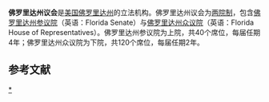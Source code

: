 {{Infobox legislature
 | name              = 佛罗里达州议会
 | coa_pic           = Seal of Florida.svg
 | session_room      = New state house - panoramio.jpg
 | house_type        = 两院制
 | houses            = [[佛罗里达州参议院|佛罗里达州参议院]] <br />[[佛罗里达州众议院|佛罗里达州众议院]]
 | term_length       =  参议院4年，众议院2年
 | term_limits       = 
 | new_session       = 
 | leader1_type      = 参议院议长
 | leader1           = Wilton Simpson
 | party1            = [[共和黨_(美國)|共和党]]
 | election1         = 
 | leader2_type      = 众议院議長
 | leader2           = Chris Sprowls
 | party2            = [[共和黨_(美國)|共和党]]
 | election2         = 
 | authority         = 
 | members           = 40（参）120（众）
 | house1            = 参议院
 | house2            = 众议院
 | structure1        = Florida Senate Diagram.svg
 | structure1_res    = 250px
 | structure2        = Florida state legislature diagram house.svg 
 | structure2_res    = 250px
 | political_groups1 = {{Unbulleted list|class=nowrap
| {{Color box|#FF0000|border=darkgray}} [[共和黨_(美國)|共和党]] (24)
| {{Color box|#0000FF|border=darkgray}} [[民主黨_(美國)|民主党]] (15)
}}
| political_groups2 = {{Unbulleted list|class=nowrap
| {{Color box|#FF0000|border=darkgray}} [[共和黨_(美國)|共和党]] (78)
| {{Color box|#0000FF|border=darkgray}} [[民主黨_(美國)|民主党]] (40)
}}
 | last_election1    = 2020年11月3日
 | next_election1    = 2022年11月8日
 | last_election2    = 2020年11月3日
 | next_election2    = 2022年11月8日
 | redistricting     = 
 | meeting_place     = [[塔拉赫西|塔拉赫西]][[佛羅里達州議會大廈|佛羅里達州議會大廈]]
 | website           = 
}}
'''佛罗里达州议会'''是[[美国|美国]][[佛罗里达州|佛罗里达州]]的立法机构。佛罗里达州议会为[[两院制|两院制]]，包含[[佛罗里达州参议院|佛罗里达州参议院]]（英语：Florida Senate）与[[佛罗里达州众议院|佛罗里达州众议院]]（英语：Florida House of Representatives）。佛罗里达州参议院为上院，共40个席位，每届任期4年；佛罗里达州众议院为下院，共120个席位，每届任期2年。

== 参考文献 ==
{{reflist|colwidth=30em}}
{{美国立法机构}}
{{美國小作品}}
[[Category:佛罗里达州议会|*]]